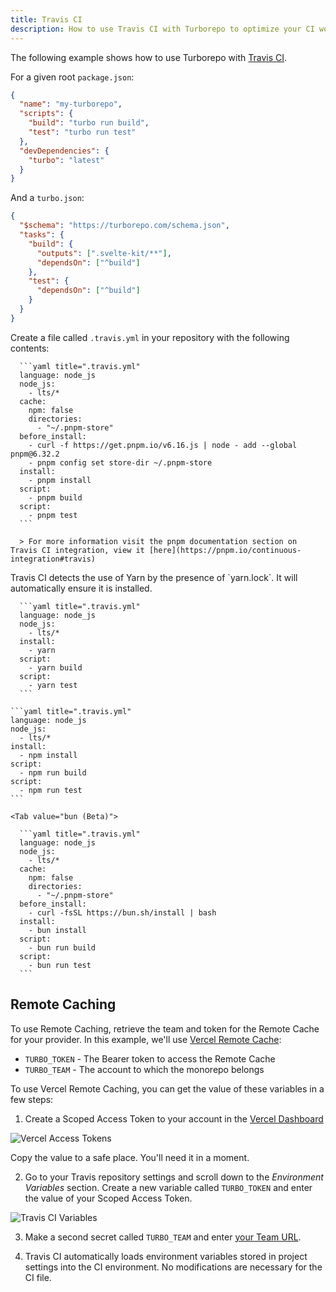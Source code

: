 ```yaml
---
title: Travis CI
description: How to use Travis CI with Turborepo to optimize your CI workflow
---
```



The following example shows how to use Turborepo with [Travis CI](https://www.travis-ci.com/).

For a given root `package.json`:

```json title="./package.json"
{
  "name": "my-turborepo",
  "scripts": {
    "build": "turbo run build",
    "test": "turbo run test"
  },
  "devDependencies": {
    "turbo": "latest"
  }
}
```

And a `turbo.json`:

```json title="./turbo.json"
{
  "$schema": "https://turborepo.com/schema.json",
  "tasks": {
    "build": {
      "outputs": [".svelte-kit/**"],
      "dependsOn": ["^build"]
    },
    "test": {
      "dependsOn": ["^build"]
    }
  }
}
```

Create a file called `.travis.yml` in your repository with the following contents:

<PackageManagerTabs>
    <Tab value="pnpm">

      ```yaml title=".travis.yml"
      language: node_js
      node_js:
        - lts/*
      cache:
        npm: false
        directories:
          - "~/.pnpm-store"
      before_install:
        - curl -f https://get.pnpm.io/v6.16.js | node - add --global pnpm@6.32.2
        - pnpm config set store-dir ~/.pnpm-store
      install:
        - pnpm install
      script:
        - pnpm build
      script:
        - pnpm test
      ```

      > For more information visit the pnpm documentation section on Travis CI integration, view it [here](https://pnpm.io/continuous-integration#travis)

  </Tab>
    <Tab value="yarn">
      Travis CI detects the use of Yarn by the presence of `yarn.lock`. It will automatically ensure it is installed.

      ```yaml title=".travis.yml"
      language: node_js
      node_js:
        - lts/*
      install:
        - yarn
      script:
        - yarn build
      script:
        - yarn test
      ```

  </Tab>

<Tab value="npm">

    ```yaml title=".travis.yml"
    language: node_js
    node_js:
      - lts/*
    install:
      - npm install
    script:
      - npm run build
    script:
      - npm run test
    ```

  </Tab>

    <Tab value="bun (Beta)">

      ```yaml title=".travis.yml"
      language: node_js
      node_js:
        - lts/*
      cache:
        npm: false
        directories:
          - "~/.pnpm-store"
      before_install:
        - curl -fsSL https://bun.sh/install | bash
      install:
        - bun install
      script:
        - bun run build
      script:
        - bun run test
      ```

  </Tab>
</PackageManagerTabs>

## Remote Caching

To use Remote Caching, retrieve the team and token for the Remote Cache for your provider. In this example, we'll use [Vercel Remote Cache](https://vercel.com/docs/monorepos/remote-caching):

- `TURBO_TOKEN` - The Bearer token to access the Remote Cache
- `TURBO_TEAM` - The account to which the monorepo belongs

To use Vercel Remote Caching, you can get the value of these variables in a few steps:

1. Create a Scoped Access Token to your account in the [Vercel Dashboard](https://vercel.com/account/tokens)

![Vercel Access Tokens](/images/docs/vercel-create-token.png)

Copy the value to a safe place. You'll need it in a moment.

2. Go to your Travis repository settings and scroll down to the _Environment Variables_ section. Create a new variable called `TURBO_TOKEN` and enter the value of your Scoped Access Token.

![Travis CI Variables](/images/docs/travis-ci-environment-variables.png)

3. Make a second secret called `TURBO_TEAM` and enter [your Team URL](https://vercel.com/d?to=%2F%5Bteam%5D%2F%7E%2Fsettings&title=Find+Team+URL).

4. Travis CI automatically loads environment variables stored in project settings into the CI environment. No modifications are necessary for the CI file.

